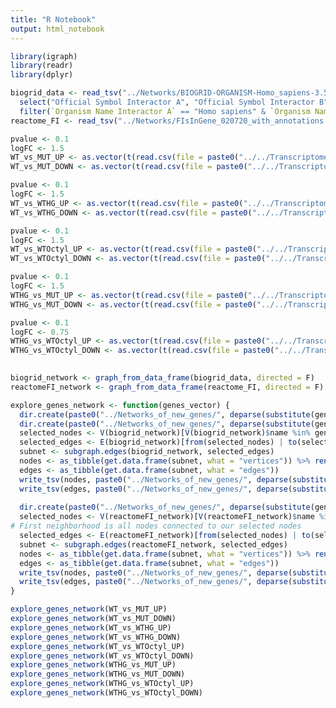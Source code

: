 ```yaml
---
title: "R Notebook"
output: html_notebook
---
```


```r
library(igraph)
library(readr)
library(dplyr)
```
```r
biogrid_data <- read_tsv("../Networks/BIOGRID-ORGANISM-Homo_sapiens-3.5.185.tab3.txt") %>%
  select("Official Symbol Interactor A", "Official Symbol Interactor B", "Organism Name Interactor A", "Organism Name Interactor B") %>%
  filter(`Organism Name Interactor A` == "Homo sapiens" & `Organism Name Interactor B` == "Homo sapiens")
reactome_FI <- read_tsv("../Networks/FIsInGene_020720_with_annotations.tsv")
```
```r
pvalue <- 0.1
logFC <- 1.5
WT_vs_MUT_UP <- as.vector(t(read.csv(file = paste0("../../Transcriptomes/Results_Transcriptomes/WT.None.vsMut.None/Genes_values/UP_pval_", pvalue, "_logFC_", logFC, ".csv"), header = F, sep = "\t")))
WT_vs_MUT_DOWN <- as.vector(t(read.csv(file = paste0("../../Transcriptomes/Results_Transcriptomes/WT.None.vsMut.None/Genes_values/DOWN_pval_", pvalue, "_logFC_", logFC, ".csv"), header = F, sep = "\t")))

pvalue <- 0.1
logFC <- 1.5
WT_vs_WTHG_UP <- as.vector(t(read.csv(file = paste0("../../Transcriptomes/Results_Transcriptomes/WT.None.vsWT.HG/Genes_values/UP_pval_", pvalue, "_logFC_", logFC, ".csv"), header = F, sep = "\t")))
WT_vs_WTHG_DOWN <- as.vector(t(read.csv(file = paste0("../../Transcriptomes/Results_Transcriptomes/WT.None.vsWT.HG/Genes_values/DOWN_pval_", pvalue, "_logFC_", logFC, ".csv"), header = F, sep = "\t")))

pvalue <- 0.1
logFC <- 1.5
WT_vs_WTOctyl_UP <- as.vector(t(read.csv(file = paste0("../../Transcriptomes/Results_Transcriptomes/WT.NonevsWT.Octyl/Genes_values/UP_pval_", pvalue, "_logFC_", logFC, ".csv"), header = F, sep = "\t")))
WT_vs_WTOctyl_DOWN <- as.vector(t(read.csv(file = paste0("../../Transcriptomes/Results_Transcriptomes/WT.NonevsWT.Octyl/Genes_values/DOWN_pval_", pvalue, "_logFC_", logFC, ".csv"), header = F, sep = "\t")))

pvalue <- 0.1
logFC <- 1.5
WTHG_vs_MUT_UP <- as.vector(t(read.csv(file = paste0("../../Transcriptomes/Results_Transcriptomes/WT.HGvsMut.None/Genes_values/UP_pval_", pvalue, "_logFC_", logFC, ".csv"), header = F, sep = "\t")))
WTHG_vs_MUT_DOWN <- as.vector(t(read.csv(file = paste0("../../Transcriptomes/Results_Transcriptomes/WT.HGvsMut.None/Genes_values/DOWN_pval_", pvalue, "_logFC_", logFC, ".csv"), header = F, sep = "\t")))

pvalue <- 0.1
logFC <- 0.75
WTHG_vs_WTOctyl_UP <- as.vector(t(read.csv(file = paste0("../../Transcriptomes/Results_Transcriptomes/WT.HGvsWT.octyl/Genes_values/UP_pval_", pvalue, "_logFC_", logFC, ".csv"), header = F, sep = "\t")))
WTHG_vs_WTOctyl_DOWN <- as.vector(t(read.csv(file = paste0("../../Transcriptomes/Results_Transcriptomes/WT.HGvsWT.octyl/Genes_values/DOWN_pval_", pvalue, "_logFC_", logFC, ".csv"), header = F, sep = "\t")))
  
```

```r
biogrid_network <- graph_from_data_frame(biogrid_data, directed = F)
reactomeFI_network <- graph_from_data_frame(reactome_FI, directed = F)
```

```r
explore_genes_network <- function(genes_vector) {
  dir.create(paste0("../Networks_of_new_genes/", deparse(substitute(genes_vector))), showWarnings = FALSE)
  dir.create(paste0("../Networks_of_new_genes/", deparse(substitute(genes_vector)), "/biogrid"), showWarnings = FALSE)
  selected_nodes <- V(biogrid_network)[V(biogrid_network)$name %in% genes_vector]
  selected_edges <- E(biogrid_network)[from(selected_nodes) | to(selected_nodes)]
  subnet <- subgraph.edges(biogrid_network, selected_edges)
  nodes <- as_tibble(get.data.frame(subnet, what = "vertices")) %>% rename(gene = name)
  edges <- as_tibble(get.data.frame(subnet, what = "edges"))
  write_tsv(nodes, paste0("../Networks_of_new_genes/", deparse(substitute(genes_vector)), "/biogrid/", deparse(substitute(genes_vector)), "_nodes.tsv"))
  write_tsv(edges, paste0("../Networks_of_new_genes/", deparse(substitute(genes_vector)),  "/biogrid/", deparse(substitute(genes_vector)), "_edges.tsv"))
  
  dir.create(paste0("../Networks_of_new_genes/", deparse(substitute(genes_vector)), "/reactome_FI"), showWarnings = FALSE)
  selected_nodes <- V(reactomeFI_network)[V(reactomeFI_network)$name %in% genes_vector]
# First neighborhood is all nodes connected to our selected nodes
  selected_edges <- E(reactomeFI_network)[from(selected_nodes) | to(selected_nodes)]
  subnet <- subgraph.edges(reactomeFI_network, selected_edges)
  nodes <- as_tibble(get.data.frame(subnet, what = "vertices")) %>% rename(gene = name)
  edges <- as_tibble(get.data.frame(subnet, what = "edges"))
  write_tsv(nodes, paste0("../Networks_of_new_genes/", deparse(substitute(genes_vector)),  "/reactome_FI/", deparse(substitute(genes_vector)), "_reactomeFI_nodes.tsv"))
  write_tsv(edges, paste0("../Networks_of_new_genes/", deparse(substitute(genes_vector)), "/reactome_FI/", deparse(substitute(genes_vector)), "_reactome_FI_edges.tsv"))
}
```

```r
explore_genes_network(WT_vs_MUT_UP)
explore_genes_network(WT_vs_MUT_DOWN)
explore_genes_network(WT_vs_WTHG_UP)
explore_genes_network(WT_vs_WTHG_DOWN)
explore_genes_network(WT_vs_WTOctyl_UP)
explore_genes_network(WT_vs_WTOctyl_DOWN)
explore_genes_network(WTHG_vs_MUT_UP)
explore_genes_network(WTHG_vs_MUT_DOWN)
explore_genes_network(WTHG_vs_WTOctyl_UP)
explore_genes_network(WTHG_vs_WTOctyl_DOWN)

```
